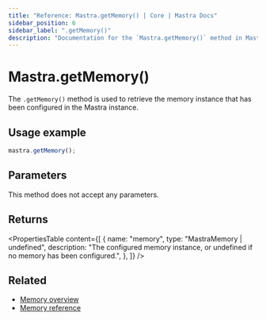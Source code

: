 ```yaml
---
title: "Reference: Mastra.getMemory() | Core | Mastra Docs"
sidebar_position: 6
sidebar_label: ".getMemory()"
description: "Documentation for the `Mastra.getMemory()` method in Mastra, which retrieves the configured memory instance."
---
```


# Mastra.getMemory()

The `.getMemory()` method is used to retrieve the memory instance that has been configured in the Mastra instance.

## Usage example

```typescript copy
mastra.getMemory();
```

## Parameters

This method does not accept any parameters.

## Returns

<PropertiesTable
  content={[
    {
      name: "memory",
      type: "MastraMemory | undefined",
      description: "The configured memory instance, or undefined if no memory has been configured.",
    },
  ]}
/>

## Related

- [Memory overview](/docs/memory/overview)
- [Memory reference](/reference/memory/memory-class)
